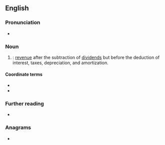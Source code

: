 {{also|ebitda}}
==English==

===Pronunciation===
* {{IPA|en|/iːbɪtˈdɑː/|/əˈbɪtdɑː/|/ˈɛbɪtdɑː/}}

===Noun===
{{en-noun|-}}

# {{label|en|accounting}} {{acronym of|en|[[earnings]] before [[interest]], [[tax]]es, [[depreciation]] and [[amortization]]|nodot=1}}: [[revenue]] after the subtraction of [[dividend]]s but before the deduction of interest, taxes, depreciation, and amortization.

====Coordinate terms====
* {{l|en|EBIT}}
* {{l|en|EBITA}}

===Further reading===
* {{pedia|earnings before interest, taxes, depreciation and amortization}}

===Anagrams===
* {{anagrams|en|a=abdeit|baetid|baited|bateid}}